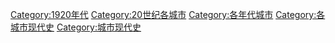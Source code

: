 [[Category:1920年代|Category:1920年代]]
[[Category:20世纪各城市|Category:20世纪各城市]]
[[Category:各年代城市|Category:各年代城市]]
[[Category:各城市现代史|Category:各城市现代史]]
[[Category:城市现代史|Category:城市现代史]]